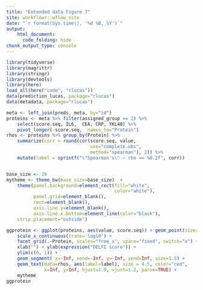 ```yaml
---
title: "Extended data Figure 7"
site: workflowr::wflow_site
date: "`r format(Sys.time(), '%d %B, %Y')`"
output:
    html_document:
      code_folding: hide
chunk_output_type: console
---
```



```r
library(tidyverse)
library(magrittr)
library(stringr)
library(devtools)
library(here)
load_all(here("code", "rlucas"))
data(prediction_lucas, package="rlucas")
data(metadata, package="rlucas")
```

```r
meta <- left_join(preds, meta, by="id")
proteins <- meta %>% filter(assigned_group == 2) %>%
    select(score.seq, IL6,  CEA, CRP, YKL40) %>%
    pivot_longer(-score.seq,  names_to="Protein")
rhos <- proteins %>% group_by(Protein) %>%
    summarize(corr = round(cor(score.seq, value,
                               use="complete.obs",
                               method="spearman"), 2)) %>%
    mutate(label = sprintf("\"Spearman's\" ~ rho == %0.2f", corr))


base_size <- 20
mytheme <- theme_bw(base_size=base_size)  +
    theme(panel.background=element_rect(fill="white",
                                        color="white"),
          panel.grid=element_blank(),
          rect=element_blank(),
          axis.line.y=element_blank(),
          axis.line.x.bottom=element_line(color="black"),
    strip.placement="outside")

ggprotein <- ggplot(proteins, aes(value, score.seq)) + geom_point(size=1) +
    scale_x_continuous(trans='log10') +
    facet_grid(.~Protein, scales="free_x", space="fixed", switch="x") +
    xlab("") + ylab(expression("DELFI score")) +
    ylim(c(0, 1)) +
    geom_segment( x=-Inf, xend=-Inf, y=-Inf, yend=Inf, size=1.5) +
    geom_text(data=rhos, aes(label=label), size = 4.5, color="red",
              x=Inf, y=Inf, hjust=1.0, vjust=1.2, parse=TRUE) +
    mytheme
ggprotein
```
